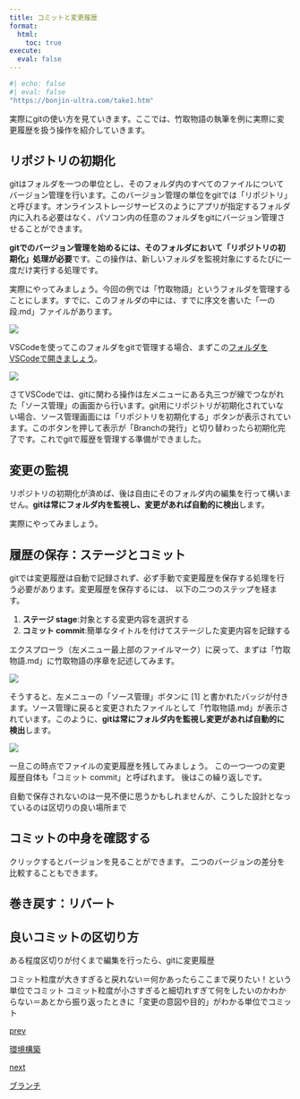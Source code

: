 ```yaml
---
title: コミットと変更履歴
format:
  html:
    toc: true
execute: 
  eval: false
---
```


```r
#| echo: false
#| eval: false
"https://bonjin-ultra.com/take1.htm"
```

実際にgitの使い方を見ていきます。ここでは、竹取物語の執筆を例に実際に変更履歴を扱う操作を紹介していきます。

## リポジトリの初期化
gitはフォルダを一つの単位とし、そのフォルダ内のすべてのファイルについてバージョン管理を行います。このバージョン管理の単位をgitでは「リポジトリ」と呼びます。オンラインストレージサービスのようにアプリが指定するフォルダ内に入れる必要はなく、パソコン内の任意のフォルダをgitにバージョン管理させることができます。

**gitでのバージョン管理を始めるには、そのフォルダにおいて「リポジトリの初期化」処理が必要**です。この操作は、新しいフォルダを監視対象にするたびに一度だけ実行する処理です。

実際にやってみましょう。今回の例では「竹取物語」というフォルダを管理することにします。すでに、このフォルダの中には、すでに序文を書いた「一の段.md」ファイルがあります。

![](rsc/take1.png)

VSCodeを使ってこのフォルダをgitで管理する場合、まずこの[フォルダをVSCodeで開きましょう](../vscode.qmd)。

![](rsc/take2.png)

さてVSCodeでは、gitに関わる操作は左メニューにある丸三つが線でつながれた「ソース管理」の画面から行います。git用にリポジトリが初期化されていない場合、ソース管理画面には「リポジトリを初期化する」ボタンが表示されています。このボタンを押して表示が「Branchの発行」と切り替わったら初期化完了です。これでgitで履歴を管理する準備ができました。

## 変更の監視
リポジトリの初期化が済めば、後は自由にそのフォルダ内の編集を行って構いません。**gitは常にフォルダ内を監視し、変更があれば自動的に検出**します。

実際にやってみましょう。


## 履歴の保存：ステージとコミット
gitでは変更履歴は自動で記録されず、必ず手動で変更履歴を保存する処理を行う必要があります。変更履歴を保存するには、
以下の二つのステップを経ます。

1. **ステージ stage**:対象とする変更内容を選択する
1. **コミット commit**:簡単なタイトルを付けてステージした変更内容を記録する



エクスプローラ（左メニュー最上部のファイルマーク）に戻って、まずは「竹取物語.md」に竹取物語の序章を記述してみます。

![](rsc/koten1.png)

そうすると、左メニューの「ソース管理」ボタンに [1] と書かれたバッジが付きます。ソース管理に戻ると変更されたファイルとして「竹取物語.md」が表示されています。このように、**gitは常にフォルダ内を監視し変更があれば自動的に検出**します。

![](rsc/koten2.png)

一旦この時点でファイルの変更履歴を残してみましょう。
この一つ一つの変更履歴自体も「コミット commit」と呼ばれます。
後はこの繰り返しです。

自動で保存されないのは一見不便に思うかもしれませんが、こうした設計となっているのは区切りの良い場所まで

## コミットの中身を確認する
クリックするとバージョンを見ることができます。
二つのバージョンの差分を比較することもできます。

## 巻き戻す：リバート

## 良いコミットの区切り方
ある程度区切りが付くまで編集を行ったら、gitに変更履歴

コミット粒度が大きすぎると戻れない＝何かあったらここまで戻りたい！という単位でコミット
コミット粒度が小さすぎると細切れすぎて何をしたいのかわからない＝あとから振り返ったときに「変更の意図や目的」がわかる単位でコミット


```{=html}
<div class="prev-next-link">
  <a class="prev-link" href="setup.html">
    <p class="prev-next-label">prev</p>
    <p>環境構築</p>
  </a>
  <a class="next-link" href="branch.html">
    <p class="prev-next-label">next</p>
    <p>ブランチ</p>
  </a>
</div>
```
